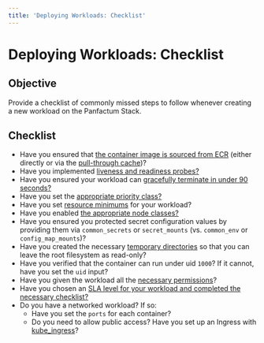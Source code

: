 ```yaml
---
title: 'Deploying Workloads: Checklist'
---
```


# Deploying Workloads: Checklist

## Objective

Provide a checklist of commonly missed steps to follow whenever creating a new workload on the Panfactum Stack.

## Checklist

- Have you ensured that [the container image is sourced from ECR](/docs/edge/guides/deploying-workloads/basics#containers) (either directly
  or via the [pull-through cache](/docs/edge/guides/bootstrapping/kubernetes-cluster#configure-pull-through-cache))?
- Have you implemented [liveness and readiness probes?](/docs/edge/guides/deploying-workloads/basics#liveness-and-readiness-probes)
- Have you ensured your workload can [gracefully terminate in under 90 seconds?](/docs/edge/guides/deploying-workloads/basics#graceful-termination)
- Have you set the [appropriate priority class?](/docs/edge/guides/deploying-workloads/basics#priority-class)
- Have you set [resource minimums](/docs/edge/guides/deploying-workloads/basics#resource-management) for your workload?
- Have you enabled [the appropriate node classes?](/docs/edge/guides/deploying-workloads/basics#node-classes)
- Have you ensured you protected secret configuration values by providing them via `common_secrets` or `secret_mounts` (vs. `common_env` or `config_map_mounts`)?
- Have you created the necessary [temporary directories](/docs/edge/guides/deploying-workloads/basics#temporary-directories) so that you can leave
  the root filesystem as read-only?
- Have you verified that the container can run under uid `1000`? If it cannot, have you set the `uid` input?
- Have you given the workload all the [necessary permissions](/docs/edge/guides/deploying-workloads/permissions)?
- Have you chosen an [SLA level for your workload and completed the necessary checklist?](/docs/edge/guides/deploying-workloads/high-availability)
- Do you have a networked workload? If so:
  - Have you set the `ports` for each container?
  - Do you need to allow public access? Have you set up an Ingress with [kube_ingress](/docs/edge/reference/infrastructure-modules/submodule/kubernetes/kube_ingress)?
